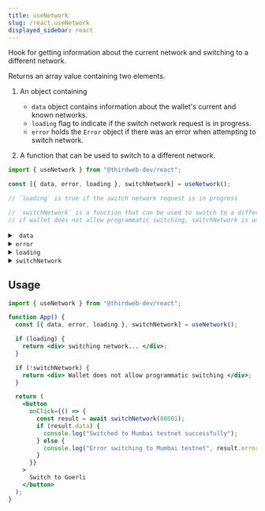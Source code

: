 ```yaml
---
title: useNetwork
slug: /react.useNetwork
displayed_sidebar: react
---
```


Hook for getting information about the current network and switching to a different network.

Returns an array value containing two elements.

1. An object containing

   - `data` object contains information about the wallet's current and known networks.
   - `loading` flag to indicate if the switch network request is in progress.
   - `error` holds the `Error` object if there was an error when attempting to switch network.

2. A function that can be used to switch to a different network.

```jsx
import { useNetwork } from "@thirdweb-dev/react";

const [{ data, error, loading }, switchNetwork] = useNetwork();

// `loading` is true if the switch network request is in progress

// `switchNetwork` is a function that can be used to switch to a different network
// if wallet does not allow programmatic switching, switchNetwork is undefined
```

<details>
  <summary> <code> data </code> </summary>
  <div>

If wallet is connected to a network that is one of [supportedChains](/react/react.thirdwebprovider#supportedchains-optional) ) or one of the [defaultChains](/react/react.thirdwebprovider#default-chains), `data` object will contain the following:

```ts
{
  chain: Chain; // The connected network
  chains: Chain[]; // All supported networks
}
```

Otherwise, `data` object will contain the following:

```ts
{
  // chainId of current connected network + unsupported flag
  chain: { chainId: number, unsupported: true };
  // All supported networks
  chains: Chain[];
}
```

If wallet is not connected, `data` object will contain the following:

```ts
{
  chain: undefined;
  chains: []; // Empty array
}
```

  </div>
</details>

<details>
  <summary> <code>error </code> </summary>
  <div>

`error` contains an `Error` object if there was an error when attempting to switch network using the `switchNetwork` function returned by the hook.

`undefined` if there is no switch network error

```ts
Error | undefined;
```

  </div>
</details>

<details>
  <summary> <code>loading </code> </summary>
  <div>

`Loading` is `true` when switching network using the `switchNetwork` function returned by the hook, and `false` otherwise.

```ts
boolean;
```

  </div>
</details>

<details>
  <summary> <code>switchNetwork </code> </summary>
  <div>

`switchNetwork` is a function that can be used to switch to a different network.

It takes a `chainId` as an argument and returns a promise that resolves to an object containing `data` and `error` properties.

If switching network was successful, `data` will contain the new network information. and `error` will be `undefined`.

If switching network failed, `data` will be `undefined` and `error` will contain an `Error` object.

```ts
type SwitchNetwork = undefined | (chainId: number) => Promise<
  | {
      data: Chain | undefined;
      error: undefined;
    }
  | {
      data: undefined;
      error: Error;
    }>
```

  </div>
</details>

## Usage

```jsx
import { useNetwork } from "@thirdweb-dev/react";

function App() {
  const [{ data, error, loading }, switchNetwork] = useNetwork();

  if (loading) {
    return <div> switching network... </div>;
  }

  if (!switchNetwork) {
    return <div> Wallet does not allow programmatic switching </div>;
  }

  return (
    <button
      onClick={() => {
        const result = await switchNetwork(80001);
        if (result.data) {
          console.log("Switched to Mumbai testnet successfully");
        } else {
          console.log("Error switching to Mumbai testnet", result.error);
        }
      }}
    >
      Switch to Goerli
    </button>
  );
}
```
